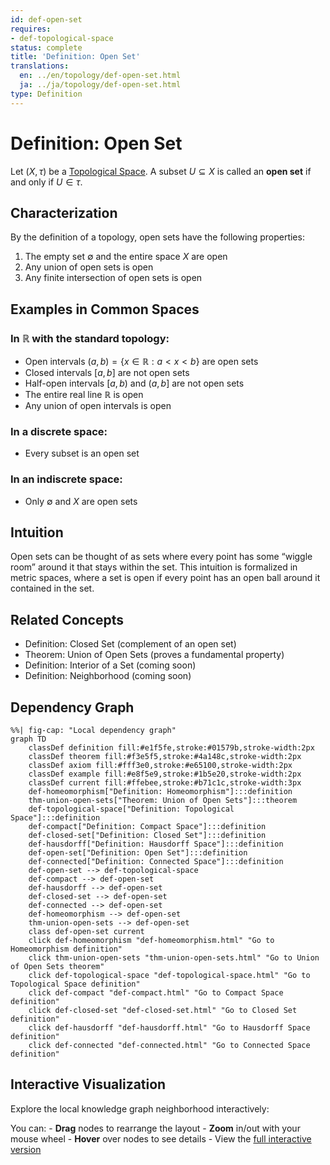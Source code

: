 ```yaml
---
id: def-open-set
requires:
- def-topological-space
status: complete
title: 'Definition: Open Set'
translations:
  en: ../en/topology/def-open-set.html
  ja: ../ja/topology/def-open-set.html
type: Definition
---
```


# Definition: Open Set {#def-open-set}

Let $(X, \tau)$ be a [Topological Space](def-topological-space.qmd). A subset $U \subseteq X$ is called an **open set** if and only if $U \in \tau$.

## Characterization

By the definition of a topology, open sets have the following properties:

1. The empty set $\emptyset$ and the entire space $X$ are open
2. Any union of open sets is open
3. Any finite intersection of open sets is open

## Examples in Common Spaces

### In $\mathbb{R}$ with the standard topology:
- Open intervals $(a, b) = \{x \in \mathbb{R} : a < x < b\}$ are open sets
- Closed intervals $[a, b]$ are not open sets
- Half-open intervals $[a, b)$ and $(a, b]$ are not open sets
- The entire real line $\mathbb{R}$ is open
- Any union of open intervals is open

### In a discrete space:
- Every subset is an open set

### In an indiscrete space:
- Only $\emptyset$ and $X$ are open sets

## Intuition

Open sets can be thought of as sets where every point has some "wiggle room" around it that stays within the set. This intuition is formalized in metric spaces, where a set is open if every point has an open ball around it contained in the set.

## Related Concepts

- Definition: Closed Set (complement of an open set)
- Theorem: Union of Open Sets (proves a fundamental property)
- Definition: Interior of a Set (coming soon)
- Definition: Neighborhood (coming soon)

## Dependency Graph

```mermaid
%%| fig-cap: "Local dependency graph"
graph TD
    classDef definition fill:#e1f5fe,stroke:#01579b,stroke-width:2px
    classDef theorem fill:#f3e5f5,stroke:#4a148c,stroke-width:2px
    classDef axiom fill:#fff3e0,stroke:#e65100,stroke-width:2px
    classDef example fill:#e8f5e9,stroke:#1b5e20,stroke-width:2px
    classDef current fill:#ffebee,stroke:#b71c1c,stroke-width:3px
    def-homeomorphism["Definition: Homeomorphism"]:::definition
    thm-union-open-sets["Theorem: Union of Open Sets"]:::theorem
    def-topological-space["Definition: Topological Space"]:::definition
    def-compact["Definition: Compact Space"]:::definition
    def-closed-set["Definition: Closed Set"]:::definition
    def-hausdorff["Definition: Hausdorff Space"]:::definition
    def-open-set["Definition: Open Set"]:::definition
    def-connected["Definition: Connected Space"]:::definition
    def-open-set --> def-topological-space
    def-compact --> def-open-set
    def-hausdorff --> def-open-set
    def-closed-set --> def-open-set
    def-connected --> def-open-set
    def-homeomorphism --> def-open-set
    thm-union-open-sets --> def-open-set
    class def-open-set current
    click def-homeomorphism "def-homeomorphism.html" "Go to Homeomorphism definition"
    click thm-union-open-sets "thm-union-open-sets.html" "Go to Union of Open Sets theorem"
    click def-topological-space "def-topological-space.html" "Go to Topological Space definition"
    click def-compact "def-compact.html" "Go to Compact Space definition"
    click def-closed-set "def-closed-set.html" "Go to Closed Set definition"
    click def-hausdorff "def-hausdorff.html" "Go to Hausdorff Space definition"
    click def-connected "def-connected.html" "Go to Connected Space definition"
```

## Interactive Visualization

Explore the local knowledge graph neighborhood interactively:

::: {.graph-viz data-id="def-open-set" data-width="700" data-height="500"}
:::

You can:
- **Drag** nodes to rearrange the layout
- **Zoom** in/out with your mouse wheel
- **Hover** over nodes to see details
- View the [full interactive version](../../output/interactive/def-open-set.html){target="_blank"}
